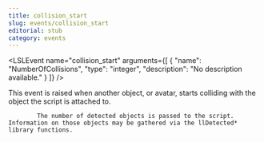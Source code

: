 ```yaml
---
title: collision_start
slug: events/collision_start
editorial: stub
category: events
---
```


<LSLEvent
	name="collision_start"
	arguments={[
	{
		"name": "NumberOfCollisions",
		"type": "integer",
		"description": "No description available."
	}
]}
/>

This event is raised when another object, or avatar, starts colliding with the object the script is attached to.

			The number of detected objects is passed to the script. Information on those objects may be gathered via the llDetected* library functions.

